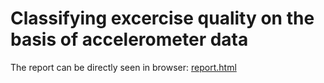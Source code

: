 # Classifying excercise quality on the basis of accelerometer data

The report can be directly seen in browser: [report.html](http://htmlpreview.github.io/?https://github.com/vatirr/MachLearn_Assignment/blob/master/report.html)
